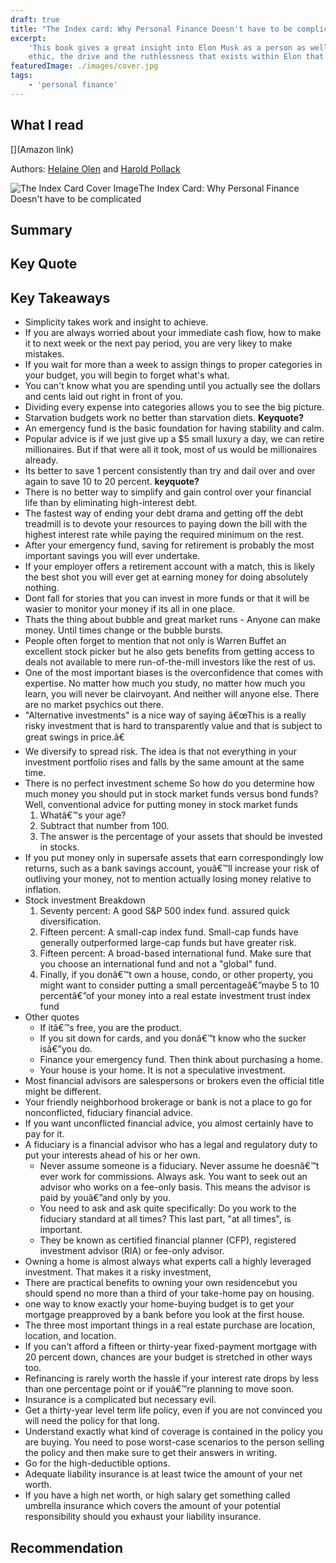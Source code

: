 ```yaml
---
draft: true
title: "The Index card: Why Personal Finance Doesn't have to be complicated"
excerpt:
    'This book gives a great insight into Elon Musk as a person as well as into his companies. It reveals the work
    ethic, the drive and the ruthlessness that exists within Elon that helps him achieve his goals. '
featuredImage: ./images/cover.jpg
tags:
    - 'personal finance'
---
```


## What I read

[](Amazon link)

Authors: [Helaine Olen](./) and [Harold Pollack](./)

![The Index Card Cover Image](./images/cover.jpg)The Index Card: Why Personal Finance Doesn't have to be complicated

## Summary

## Key Quote

## <Quote quote="This is your financial life. Take control of it." />

## Key Takeaways

-   Simplicity takes work and insight to achieve.
-   If you are always worried about your immediate cash flow, how to make it to next week or the next pay period, you
    are very likey to make mistakes.
-   If you wait for more than a week to assign things to proper categories in your budget, you will begin to forget
    what's what.
-   You can't know what you are spending until you actually see the dollars and cents laid out right in front of you.
-   Dividing every expense into categories allows you to see the big picture.
-   Starvation budgets work no better than starvation diets. **Keyquote?**
-   An emergency fund is the basic foundation for having stability and calm.
-   Popular advice is if we just give up a \$5 small luxury a day, we can retire millionaires. But if that were all it
    took, most of us would be millionaires already.
-   Its better to save 1 percent consistently than try and dail over and over again to save 10 to 20 percent.
    **keyquote?**
-   There is no better way to simplify and gain control over your financial life than by eliminating high-interest debt.
-   The fastest way of ending your debt drama and getting off the debt treadmill is to devote your resources to paying
    down the bill with the highest interest rate while paying the required minimum on the rest.
-   After your emergency fund, saving for retirement is probably the most important savings you will ever undertake.
-   If your employer offers a retirement account with a match, this is likely the best shot you will ever get at earning
    money for doing absolutely nothing.
-   Dont fall for stories that you can invest in more funds or that it will be wasier to monitor your money if its all
    in one place.
-   Thats the thing about bubble and great market runs - Anyone can make money. Until times change or the bubble bursts.
-   People often forget to mention that not only is Warren Buffet an excellent stock picker but he also gets benefits
    from getting access to deals not available to mere run-of-the-mill investors like the rest of us.
-   One of the most important biases is the overconfidence that comes with expertise. No matter how much you study, no
    matter how much you learn, you will never be clairvoyant. And neither will anyone else. There are no market psychics
    out there.
-   "Alternative investments" is a nice way of saying â€œThis is a really risky investment that is hard to transparently
    value and that is subject to great swings in price.â€
-   We diversify to spread risk. The idea is that not everything in your investment portfolio rises and falls by the
    same amount at the same time.
-   There is no perfect investment scheme So how do you determine how much money you should put in stock market funds
    versus bond funds? Well, conventional advice for putting money in stock market funds
    1. Whatâ€™s your age?
    2. Subtract that number from 100.
    3. The answer is the percentage of your assets that should be invested in stocks.
-   If you put money only in supersafe assets that earn correspondingly low returns, such as a bank savings account,
    youâ€™ll increase your risk of outliving your money, not to mention actually losing money relative to inflation.
-   Stock investment Breakdown
    1. Seventy percent: A good S&P 500 index fund. assured quick diversification.
    2. Fifteen percent: A small-cap index fund. Small-cap funds have generally outperformed large-cap funds but have
       greater risk.
    3. Fifteen percent: A broad-based international fund. Make sure that you choose an international fund and not a
       "global" fund.
    4. Finally, if you donâ€™t own a house, condo, or other property, you might want to consider putting a small
       percentageâ€”maybe 5 to 10 percentâ€”of your money into a real estate investment trust index fund
-   Other quotes
    -   If itâ€™s free, you are the product.
    -   If you sit down for cards, and you donâ€™t know who the sucker isâ€”you do.
    -   Finance your emergency fund. Then think about purchasing a home.
    -   Your house is your home. It is not a speculative investment.
-   Most financial advisors are salespersons or brokers even the official title might be different.
-   Your friendly neighborhood brokerage or bank is not a place to go for nonconflicted, fiduciary financial advice.
-   If you want unconflicted financial advice, you almost certainly have to pay for it.
-   A fiduciary is a financial advisor who has a legal and regulatory duty to put your interests ahead of his or her
    own.
    -   Never assume someone is a fiduciary. Never assume he doesnâ€™t ever work for commissions. Always ask. You want
        to seek out an advisor who works on a fee-only basis. This means the advisor is paid by youâ€”and only by you.
    -   You need to ask and ask quite specifically: Do you work to the fiduciary standard at all times? This last part,
        "at all times", is important.
    -   They be known as certified financial planner (CFP), registered investment advisor (RIA) or fee-only advisor.
-   Owning a home is almost always what experts call a highly leveraged investment. That makes it a risky investment,
-   There are practical benefits to owning your own residencebut you should spend no more than a third of your take-home
    pay on housing.
-   one way to know exactly your home-buying budget is to get your mortgage preapproved by a bank before you look at the
    first house.
-   The three most important things in a real estate purchase are location, location, and location.
-   If you can't afford a fifteen or thirty-year fixed-payment mortgage with 20 percent down, chances are your budget is
    stretched in other ways too.
-   Refinancing is rarely worth the hassle if your interest rate drops by less than one percentage point or if youâ€™re
    planning to move soon.
-   Insurance is a complicated but necessary evil.
-   Get a thirty-year level term life policy, even if you are not convinced you will need the policy for that long.
-   Understand exactly what kind of coverage is contained in the policy you are buying. You need to pose worst-case
    scenarios to the person selling the policy and then make sure to get their answers in writing.
-   Go for the high-deductible options.
-   Adequate liability insurance is at least twice the amount of your net worth.
-   If you have a high net worth, or high salary get something called umbrella insurance which covers the amount of your
    potential responsibility should you exhaust your liability insurance.

## Recommendation
